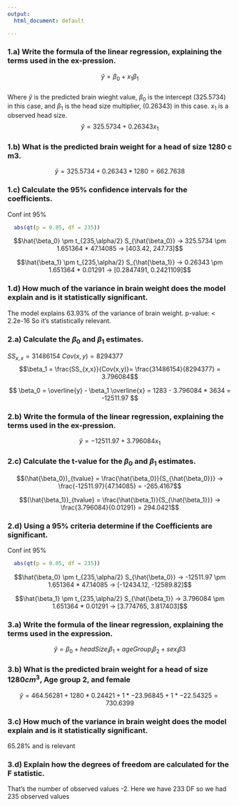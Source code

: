 ```yaml
---
output:
  html_document: default

---
```




### 1.a) Write the formula of the linear regression, explaining the terms used in the ex-pression.
$$\hat{y} = \beta_0 + x_1 \beta_1$$  
Where $\hat{y}$ is the predicted brain wieght value, $\beta_0$ is the intercept (325.5734) in this case, and $\beta_1$ is the head size multiplier, (0.26343) in this case. $x_1$ is a observed head size.
$$\hat{y} = 325.5734 + 0.26343x_1 $$ 
  
### 1.b) What is the predicted brain weight for a head of size 1280 c m3.
$$\hat{y} = 325.5734 + 0.26343 * 1280 = 662.7638$$ 
  
### 1.c) Calculate the 95% confidence intervals for the coefficients.

Conf int 95%
```r
  abs(qt(p = 0.05, df = 235))
```
$$\hat{\beta_0} \pm t_{235,\alpha/2} S_{\hat{\beta_0}} ->
  325.5734 \pm 1.651364 * 47.14085 -> [403.42, 247.73]$$

$$\hat{\beta_1} \pm t_{235,\alpha/2} S_{\hat{\beta_1}} ->
  0.26343 \pm 1.651364 * 0.01291 -> [0.2847491, 0.2421109]$$
  

### 1.d) How much of the variance in brain weight does the model explain and is it statistically significant.  

The model explains 63.93% of the variance of brain weight. p-value: < 2.2e-16 So it's statistically relevant.  

  
    
### 2.a) Calculate the $\beta_0$ and $\beta_1$ estimates.  
$SS_{x,x} =31486154$ $Cov(x,y)=8294377$  
$$\beta_1 =  \frac{SS_{x,x}}{Cov(x,y)}= \frac{31486154}{8294377} = 3.796084$$
  
$$ \beta_0 = \overline{y} - \beta_1 \overline{x} = 1283 - 3.796084 * 3634 = -12511.97 $$
  
### 2.b)  Write the formula of the linear regression, explaining the terms used in the ex-pression.  
$$\hat{y} = -12511.97 + 3.796084x_1 $$
  
### 2.c) Calculate the t-value for the $\beta_0$ and $\beta_1$ estimates.
$$(\hat{\beta_0})_{tvalue} = \frac{\hat{\beta_0}}{S_{\hat{\beta_0}}} ->
  \frac{-12511.97}{47.14085} = -265.4167$$

$$(\hat{\beta_1})_{tvalue} = \frac{\hat{\beta_1}}{S_{\hat{\beta_1}}} ->
  \frac{3.796084}{0.01291} = 294.0421$$
  
### 2.d) Using a 95% criteria determine if the Coefficients are significant.
Conf int 95%
```r
  abs(qt(p = 0.05, df = 235))
```
  

$$\hat{\beta_0} \pm t_{235,\alpha/2} S_{\hat{\beta_0}} ->
  -12511.97 \pm 1.651364 * 47.14085 -> [-12434.12, -12589.82]$$
  
  
$$\hat{\beta_1} \pm t_{235,\alpha/2} S_{\hat{\beta_1}} ->
  3.796084 \pm 1.651364 * 0.01291 -> [3.774765, 3.817403]$$
  
  
  
    
### 3.a) Write the formula of the linear regression, explaining the terms used in the expression.  

$$\hat{y} = \beta_0 + headSize_i \beta_1 + ageGroup_i\beta_2 +  sex_i \beta3 $$  
  
### 3.b) What is the predicted brain weight for a head of size $1280cm^3$, Age group 2, and female
$$\hat{y} = 464.56281 + 1280 * 0.24421 + 1 * -23.96845 +  1 * -22.54325 = 730.6399 $$ 
  
  
  
### 3.c) How much of the variance in brain weight does the model explain and is it statistically significant.
65.28% and is relevant 
  
  
### 3.d) Explain how the degrees of freedom are calculated for the F statistic.  
That's the number of observed values -2. Here we have 233 DF so we had 235 observed values


